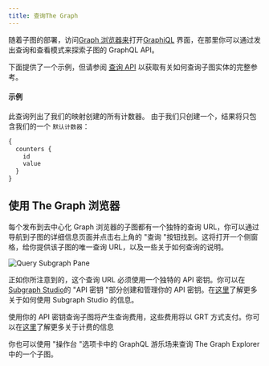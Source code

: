 ```yaml
---
title: 查询The Graph
---
```


随着子图的部署，访问[Graph 浏览器来](https://thegraph.com/explorer)打开[GraphiQL](https://github.com/graphql/graphiql) 界面，在那里你可以通过发出查询和查看模式来探索子图的 GraphQL API。

下面提供了一个示例，但请参阅 [查询 API](/querying/graphql-api) 以获取有关如何查询子图实体的完整参考。

#### 示例

此查询列出了我们的映射创建的所有计数器。 由于我们只创建一个，结果将只包含我们的一个 `默认计数器`：

```graphql
{
  counters {
    id
    value
  }
}
```

## 使用 The Graph 浏览器

每个发布到去中心化 Graph 浏览器的子图都有一个独特的查询 URL，你可以通过导航到子图的详细信息页面并点击右上角的 "查询 "按钮找到。这将打开一个侧窗格，给你提供该子图的唯一查询 URL，以及一些关于如何查询的说明。

![Query Subgraph Pane](/img/query-subgraph-pane.png)

正如你所注意到的，这个查询 URL 必须使用一个独特的 API 密钥。你可以在 [Subgraph Studio](https://thegraph.com/studio)的 "API 密钥 "部分创建和管理你的 API 密钥。在[这里](/deploying/subgraph-studio)了解更多关于如何使用 Subgraph Studio 的信息。

使用你的 API 密钥查询子图将产生查询费用，这些费用将以 GRT 方式支付。你可以在[这里](/querying/billing)了解更多关于计费的信息

你也可以使用 "操作台 "选项卡中的 GraphQL 游乐场来查询 The Graph Explorer 中的一个子图。
